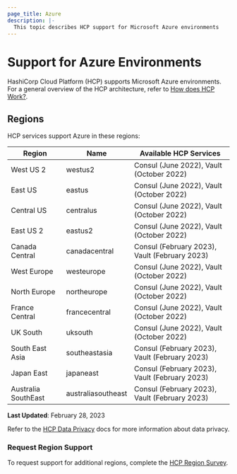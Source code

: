 ```yaml
---
page_title: Azure
description: |-
  This topic describes HCP support for Microsoft Azure environments
---
```


# Support for Azure Environments

HashiCorp Cloud Platform (HCP) supports Microsoft Azure environments. For a general overview of the HCP architecture, refer to [How does HCP Work?](/hcp/docs/hcp#how-does-hcp-work).

## Regions

HCP services support Azure in these regions:

| Region | Name | Available HCP Services |
|--------|------|------------------------|
|West US 2 | westus2 | Consul (June 2022), Vault (October 2022) |
|East US | eastus | Consul (June 2022), Vault (October 2022) |
|Central US | centralus | Consul (June 2022), Vault (October 2022) |
|East US 2 | eastus2 | Consul (June 2022), Vault (October 2022) |
|Canada Central | canadacentral | Consul (February 2023), Vault (February 2023) |
|West Europe | westeurope | Consul (June 2022), Vault (October 2022) |
|North Europe | northeurope | Consul (June 2022), Vault (October 2022) |
|France Central | francecentral | Consul (June 2022), Vault (October 2022) |
|UK South | uksouth | Consul (June 2022), Vault (October 2022) |
|South East Asia | southeastasia | Consul (February 2023), Vault (February 2023) |
|Japan East | japaneast | Consul (February 2023), Vault (February 2023) |
|Australia SouthEast | australiasoutheast | Consul (February 2023), Vault (February 2023) |

**Last Updated**: February 28, 2023

Refer to the [HCP Data Privacy](/hcp/docs/hcp/data-privacy) docs for more information about data privacy.

### Request Region Support

To request support for additional regions, complete the [HCP Region Survey](https://hashicorp.sjc1.qualtrics.com/jfe/form/SV_5dzdv5wCixVwnYO).
